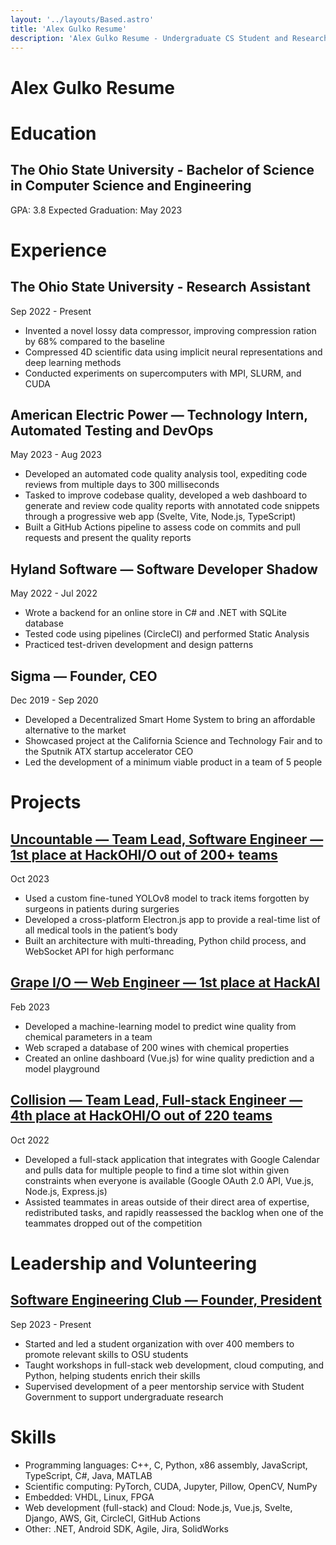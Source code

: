 ```yaml
---
layout: '../layouts/Based.astro'
title: 'Alex Gulko Resume'
description: 'Alex Gulko Resume - Undergraduate CS Student and Researcher at The Ohio State University'
---
```


# Alex Gulko Resume

<LinkCard link="/resume.pdf" title="Download PDF" description="">
  <Download size="24" slot="icon"/>
</LinkCard>


# Education

## The Ohio State University - Bachelor of Science in Computer Science and Engineering

GPA: 3.8 Expected Graduation: May 2023

# Experience

## The Ohio State University - Research Assistant
  Sep 2022 - Present
- Invented a novel lossy data compressor, improving compression ration by 68% compared to the baseline
- Compressed 4D scientific data using implicit neural representations and deep learning methods
- Conducted experiments on supercomputers with MPI, SLURM, and CUDA

## American Electric Power — Technology Intern, Automated Testing and DevOps
  May 2023 - Aug 2023
- Developed an automated code quality analysis tool, expediting code reviews from multiple days to 300 milliseconds
- Tasked to improve codebase quality, developed a web dashboard to generate and review code quality reports with
annotated code snippets through a progressive web app (Svelte, Vite, Node.js, TypeScript)
- Built a GitHub Actions pipeline to assess code on commits and pull requests and present the quality reports

## Hyland Software — Software Developer Shadow
May 2022 - Jul 2022
- Wrote a backend for an online store in C# and .NET with SQLite database
- Tested code using pipelines (CircleCI) and performed Static Analysis
- Practiced test-driven development and design patterns

## Sigma — Founder, CEO
Dec 2019 - Sep 2020
- Developed a Decentralized Smart Home System to bring an affordable alternative to the market
- Showcased project at the California Science and Technology Fair and to the Sputnik ATX startup accelerator CEO
- Led the development of a minimum viable product in a team of 5 people

# Projects
## [Uncountable — Team Lead, Software Engineer — 1st place at HackOHI/O out of 200+ teams](/projects/uncountable)
Oct 2023
- Used a custom fine-tuned YOLOv8 model to track items forgotten by surgeons in patients during surgeries
- Developed a cross-platform Electron.js app to provide a real-time list of all medical tools in the patient’s body
- Built an architecture with multi-threading, Python child process, and WebSocket API for high performanc

## [Grape I/O — Web Engineer — 1st place at HackAI](/projects/grapeio)
Feb 2023
- Developed a machine-learning model to predict wine quality from chemical parameters in a team
- Web scraped a database of 200 wines with chemical properties
- Created an online dashboard (Vue.js) for wine quality prediction and a model playground

## [Collision — Team Lead, Full-stack Engineer — 4th place at HackOHI/O out of 220 teams](/projects/collision)
Oct 2022
- Developed a full-stack application that integrates with Google Calendar and pulls data for multiple people to find a
time slot within given constraints when everyone is available (Google OAuth 2.0 API, Vue.js, Node.js, Express.js)
- Assisted teammates in areas outside of their direct area of expertise, redistributed tasks, and rapidly reassessed the
backlog when one of the teammates dropped out of the competition

# Leadership and Volunteering
## [Software Engineering Club — Founder, President](https://osu.dev)
Sep 2023 - Present
- Started and led a student organization with over 400 members to promote relevant skills to OSU students
- Taught workshops in full-stack web development, cloud computing, and Python, helping students enrich their skills
- Supervised development of a peer mentorship service with Student Government to support undergraduate research

# Skills
- Programming languages: C++, C, Python, x86 assembly, JavaScript, TypeScript, C#, Java, MATLAB
- Scientific computing: PyTorch, CUDA, Jupyter, Pillow, OpenCV, NumPy
- Embedded: VHDL, Linux, FPGA
- Web development (full-stack) and Cloud: Node.js, Vue.js, Svelte, Django, AWS, Git, CircleCI, GitHub Actions
- Other: .NET, Android SDK, Agile, Jira, SolidWorks